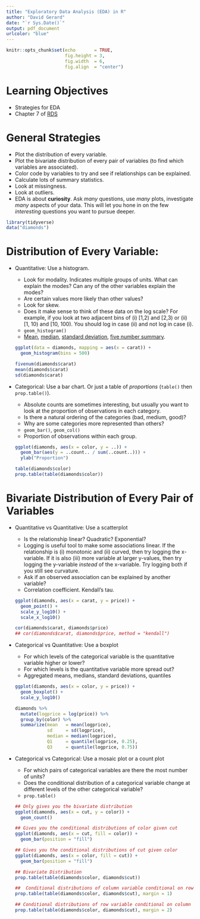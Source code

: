 ```yaml
---
title: "Exploratory Data Analysis (EDA) in R"
author: "David Gerard"
date: "`r Sys.Date()`"
output: pdf_document
urlcolor: "blue"
---
```



```r
knitr::opts_chunk$set(echo       = TRUE, 
                      fig.height = 3, 
                      fig.width  = 6,
                      fig.align  = "center")
```

# Learning Objectives

- Strategies for EDA
- Chapter 7 of [RDS](https://r4ds.had.co.nz/)

# General Strategies

- Plot the distribution of every variable.
- Plot the bivariate distribution of every pair of variables (to find which
  variables are associated).
- Color code by variables to try and see if relationships can be explained.
- Calculate lots of summary statistics.
- Look at missingness.
- Look at outliers.
- EDA is about **curiosity**. Ask *many* questions, use *many* plots, 
  investigate *many* aspects of your data. This will let you hone in on 
  the few *interesting* questions you want to pursue deeper.
  
```r
library(tidyverse)
data("diamonds")
```

  
# Distribution of Every Variable:

- Quantitative: Use a histogram.
    
    - Look for modality. Indicates multiple groups of units. What can explain 
      the modes? Can any of the other variables explain the modes?
    - Are certain values more likely than other values?
    - Look for skew. 
    - Does it make sense to think of these data on the log scale? For example, 
      if you look at two adjacent bins of (i) [1,2) and [2,3) or (ii) [1, 10) 
      and [10, 100). You should log in case (ii) and not log in case (i).
    - `geom_histogram()`
    - [Mean](https://en.wikipedia.org/wiki/Mean), 
      [median](https://en.wikipedia.org/wiki/Median), 
      [standard deviation](https://en.wikipedia.org/wiki/Standard_deviation),
      [five number summary](https://en.wikipedia.org/wiki/Five-number_summary).

    ```r
    ggplot(data = diamonds, mapping = aes(x = carat)) +
      geom_histogram(bins = 500)
    
    fivenum(diamonds$carat)
    mean(diamonds$carat)
    sd(diamonds$carat)
    ```

- Categorical: Use a bar chart. Or just a table of *proportions* (`table()` then
  `prop.table()`).

    - Absolute counts are sometimes interesting, but usually you want to 
      look at the proportion of observations in each category.
    - Is there a natural ordering of the categories (bad, medium, good)?
    - Why are some categories more represented than others?
    - `geom_bar()`, `geom_col()`
    - Proportion of observations within each group.
    
    ```r
    ggplot(diamonds, aes(x = color, y = ..)) +
      geom_bar(aes(y = ..count.. / sum(..count..))) +
      ylab("Proportion")
    
    table(diamonds$color)
    prop.table(table(diamonds$color))
    ```

# Bivariate Distribution of Every Pair of Variables

- Quantitative vs Quantitative: Use a scatterplot
    
    - Is the relationship linear? Quadratic? Exponential?
    - Logging is useful tool to make some associations linear. 
      If the relationship is (i) monotonic and (ii) curved, then try logging the x-variable.
      If it is also (iii) more variable at larger y-values, then try logging
      the y-variable *instead* of the x-variable. Try logging both if you still
      see curvature.
    - Ask if an observed association can be explained by another variable?
    - Correlation coefficient. Kendall's tau.
    
    ```r
    ggplot(diamonds, aes(x = carat, y = price)) +
      geom_point() +
      scale_y_log10() +
      scale_x_log10()
    
    cor(diamonds$carat, diamonds$price)
    ## cor(diamonds$carat, diamonds$price, method = "kendall")
    ```
    
- Categorical vs Quantitative: Use a boxplot

    - For which levels of the categorical variable is the quantitative variable
      higher or lower?
    - For which levels is the quantitative variable more spread out?
    - Aggregated means, medians, standard deviations, quantiles
    
    ```r
    ggplot(diamonds, aes(x = color, y = price)) +
      geom_boxplot() +
      scale_y_log10()
    
    diamonds %>%
      mutate(logprice = log(price)) %>%
      group_by(color) %>%
      summarize(mean   = mean(logprice), 
                sd     = sd(logprice), 
                median = median(logprice),
                Q1     = quantile(logprice, 0.25), 
                Q3     = quantile(logprice, 0.75))
    ```
    

- Categorical vs Categorical: Use a mosaic plot or a count plot

    - For which pairs of categorical variables are there the most number of 
      units?
    - Does the conditional distribution of a categorical variable change
      at different levels of the other categorical variable?
    - `prop.table()`

    ```r
    ## Only gives you the bivariate distribution
    ggplot(diamonds, aes(x = cut, y = color)) +
      geom_count()
    
    ## Gives you the conditional distributions of color given cut
    ggplot(diamonds, aes(x = cut, fill = color)) +
      geom_bar(position = "fill")
    
    ## Gives you the conditional distributions of cut given color
    ggplot(diamonds, aes(x = color, fill = cut)) +
      geom_bar(position = "fill")
    
    ## Bivariate Distribution
    prop.table(table(diamonds$color, diamonds$cut))
    
    ##  Conditional distributions of column variable conditional on row variable
    prop.table(table(diamonds$color, diamonds$cut), margin = 1)
    
    ## Conditional distributions of row variable conditional on column variable
    prop.table(table(diamonds$color, diamonds$cut), margin = 2)
    ```














